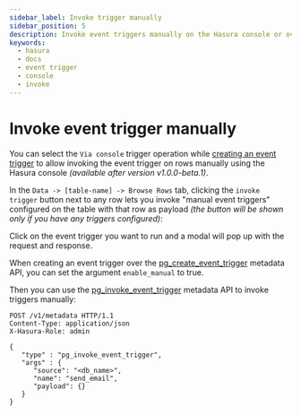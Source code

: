 ```yaml
---
sidebar_label: Invoke trigger manually
sidebar_position: 5
description: Invoke event triggers manually on the Hasura console or over the API
keywords:
  - hasura
  - docs
  - event trigger
  - console
  - invoke
---
```



# Invoke event trigger manually

<Tabs className="api-tabs">
<TabItem value="console" label="Console">

You can select the `Via console` trigger operation while
[creating an event trigger](/graphql/core/event-triggers/create-trigger.mdx) to allow invoking the event
trigger on rows manually using the Hasura console _(available after
version v1.0.0-beta.1)_.

In the `Data -> [table-name] -> Browse Rows` tab, clicking the
`invoke trigger` button next to any row lets you invoke "manual event
triggers" configured on the table with that row as payload _(the button
will be shown only if you have any triggers configured)_:

<Thumbnail
  src="/img/graphql/core/event-triggers/select-manual-trigger.png"
  alt="Invoke event trigger on console"
/>

Click on the event trigger you want to run and a modal will pop up with
the request and response.

<Thumbnail
  src="/img/graphql/core/event-triggers/run-manual-trigger.png"
  alt="Request and response of event trigger"
/>

</TabItem>
<TabItem value="api" label="API">

When creating an event trigger over the [pg_create_event_trigger](/graphql/core/api-reference/metadata-api/event-triggers.mdx#metadata-pg-create-event-trigger)
metadata API, you can set the argument `enable_manual` to true.

Then you can use the [pg_invoke_event_trigger](/graphql/core/api-reference/metadata-api/event-triggers.mdx#metadata-pg-invoke-event-trigger) metadata API to
invoke triggers manually:

```http
POST /v1/metadata HTTP/1.1
Content-Type: application/json
X-Hasura-Role: admin

{
   "type" : "pg_invoke_event_trigger",
   "args" : {
      "source": "<db_name>",
      "name": "send_email",
      "payload": {}
   }
}
```

</TabItem>
</Tabs>
